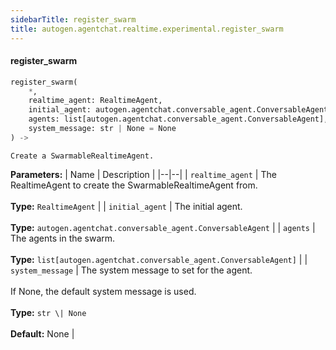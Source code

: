 ```yaml
---
sidebarTitle: register_swarm
title: autogen.agentchat.realtime.experimental.register_swarm
---
```


<code class="doc-symbol doc-symbol-heading doc-symbol-function"></code>
#### register_swarm

```python
register_swarm(
    *,
    realtime_agent: RealtimeAgent,
    initial_agent: autogen.agentchat.conversable_agent.ConversableAgent,
    agents: list[autogen.agentchat.conversable_agent.ConversableAgent],
    system_message: str | None = None
) -> 
```

    Create a SwarmableRealtimeAgent.

<b>Parameters:</b>
| Name | Description |
|--|--|
| `realtime_agent` | The RealtimeAgent to create the SwarmableRealtimeAgent from.<br/><br/>**Type:** `RealtimeAgent` |
| `initial_agent` | The initial agent.<br/><br/>**Type:** `autogen.agentchat.conversable_agent.ConversableAgent` |
| `agents` | The agents in the swarm.<br/><br/>**Type:** `list[autogen.agentchat.conversable_agent.ConversableAgent]` |
| `system_message` | The system message to set for the agent.<br/><br/>If None, the default system message is used.<br/><br/>**Type:** `str \| None`<br/><br/>**Default:** None |

<br />